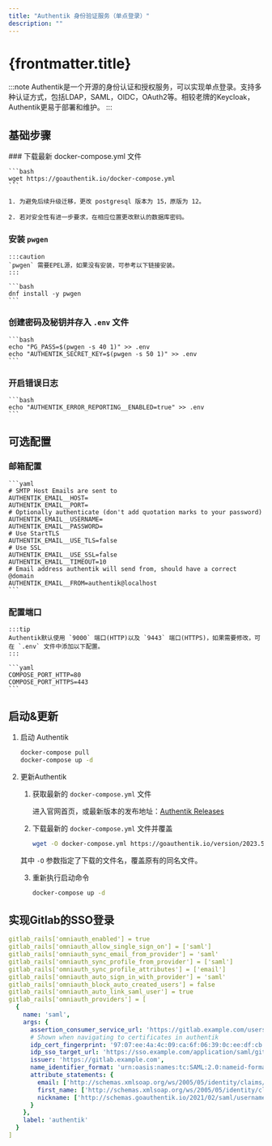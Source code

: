 ```yaml
---
title: "Authentik 身份验证服务（单点登录）"
description: ""
---
```


# {frontmatter.title}


:::note
Authentik是一个开源的身份认证和授权服务，可以实现单点登录。支持多种认证方式，包括LDAP，SAML，OIDC，OAuth2等。相较老牌的Keycloak，Authentik更易于部署和维护。
:::

## 基础步骤

<Steps>
### 下载最新 docker-compose.yml 文件

    ```bash
    wget https://goauthentik.io/docker-compose.yml
    ```

    1. 为避免后续升级迁移，更改 postgresql 版本为 15，原版为 12。

    2. 若对安全性有进一步要求，在相应位置更改默认的数据库密码。

### 安装 `pwgen`

    :::caution
    `pwgen` 需要EPEL源，如果没有安装，可参考以下链接安装。
    :::

    ```bash
    dnf install -y pwgen
    ```

### 创建密码及秘钥并存入 `.env` 文件

    ```bash
    echo "PG_PASS=$(pwgen -s 40 1)" >> .env
    echo "AUTHENTIK_SECRET_KEY=$(pwgen -s 50 1)" >> .env
    ```

### 开启错误日志

    ```bash
    echo "AUTHENTIK_ERROR_REPORTING__ENABLED=true" >> .env
    ```
</Steps>

## 可选配置

<Steps>

### 邮箱配置

    ```yaml
    # SMTP Host Emails are sent to
    AUTHENTIK_EMAIL__HOST=
    AUTHENTIK_EMAIL__PORT=
    # Optionally authenticate (don't add quotation marks to your password)
    AUTHENTIK_EMAIL__USERNAME=
    AUTHENTIK_EMAIL__PASSWORD=
    # Use StartTLS
    AUTHENTIK_EMAIL__USE_TLS=false
    # Use SSL
    AUTHENTIK_EMAIL__USE_SSL=false
    AUTHENTIK_EMAIL__TIMEOUT=10
    # Email address authentik will send from, should have a correct @domain
    AUTHENTIK_EMAIL__FROM=authentik@localhost
    ```

### 配置端口

    :::tip
    Authentik默认使用 `9000` 端口(HTTP)以及 `9443` 端口(HTTPS)，如果需要修改，可在 `.env` 文件中添加以下配置。
    :::

    ```yaml
    COMPOSE_PORT_HTTP=80
    COMPOSE_PORT_HTTPS=443
    ```
</Steps>

## 启动&更新

1. 启动 Authentik

    ```bash
    docker-compose pull
    docker-compose up -d
    ```

2. 更新Authentik

    1. 获取最新的 `docker-compose.yml` 文件

        进入官网首页，或最新版本的发布地址：[Authentik Releases](https://goauthentik.io/docs/releases)

    2. 下载最新的 `docker-compose.yml` 文件并覆盖

        ```bash
        wget -O docker-compose.yml https://goauthentik.io/version/2023.5/docker-compose.yml
        ```

    其中 `-O` 参数指定了下载的文件名，覆盖原有的同名文件。

    3. 重新执行启动命令

        ```bash
        docker-compose up -d
        ```

## 实现Gitlab的SSO登录

```yaml
gitlab_rails['omniauth_enabled'] = true
gitlab_rails['omniauth_allow_single_sign_on'] = ['saml']
gitlab_rails['omniauth_sync_email_from_provider'] = 'saml'
gitlab_rails['omniauth_sync_profile_from_provider'] = ['saml']
gitlab_rails['omniauth_sync_profile_attributes'] = ['email']
gitlab_rails['omniauth_auto_sign_in_with_provider'] = 'saml'
gitlab_rails['omniauth_block_auto_created_users'] = false
gitlab_rails['omniauth_auto_link_saml_user'] = true
gitlab_rails['omniauth_providers'] = [
  {
    name: 'saml',
    args: {
      assertion_consumer_service_url: 'https://gitlab.example.com/users/auth/saml/callback',
      # Shown when navigating to certificates in authentik
      idp_cert_fingerprint: '97:07:ee:4a:4c:09:ca:6f:06:39:0c:ee:df:cb:f9:24:71:d5:6c:8f',
      idp_sso_target_url: 'https://sso.example.com/application/saml/gitlab/sso/binding/redirect/',
      issuer: 'https://gitlab.example.com',
      name_identifier_format: 'urn:oasis:names:tc:SAML:2.0:nameid-format:persistent',
      attribute_statements: {
        email: ['http://schemas.xmlsoap.org/ws/2005/05/identity/claims/emailaddress'],
        first_name: ['http://schemas.xmlsoap.org/ws/2005/05/identity/claims/name'],
        nickname: ['http://schemas.goauthentik.io/2021/02/saml/username']
      }
    },
    label: 'authentik'
  }
]
```